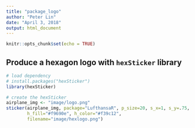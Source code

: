 ```yaml
---
title: "package_logo"
author: "Peter Lin"
date: "April 3, 2018"
output: html_document
---
```


```r
knitr::opts_chunk$set(echo = TRUE)
```

## Produce a hexagon logo with `hexSticker` library

```r
# load dependency
# install.packages("hexSticker")
library(hexSticker)
```

```r
# create the hexSticker
airplane_img <- "image/logo.png"
sticker(airplane_img, package="LufthansaR", p_size=20, s_x=1, s_y=.75, s_width=.6,
        h_fill="#f9690e", h_color="#f39c12",
        filename="image/hexlogo.png")
```

